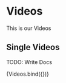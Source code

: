 
<Meta title="components/Videos" decorators={[withDesign]} />

# Videos

This is our Videos

## Single Videos

TODO: Write Docs

<Canvas>
  <Story
    name="Single Videos"
    parameters={{
      design: {
        type: 'figma',
        url: '',
      },
    }}
    args={{}}
  >
    {Videos.bind({})}
  </Story>
</Canvas>

<ArgsTable of={Videos} />
